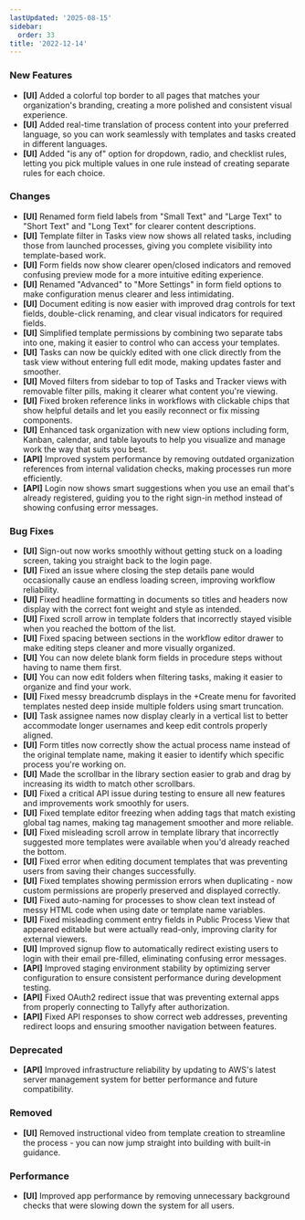 ```yaml
---
lastUpdated: '2025-08-15'
sidebar:
  order: 33
title: '2022-12-14'
---
```


### New Features

- **[UI]** Added a colorful top border to all pages that matches your organization's branding, creating a more polished and consistent visual experience.
- **[UI]** Added real-time translation of process content into your preferred language, so you can work seamlessly with templates and tasks created in different languages.
- **[UI]** Added "is any of" option for dropdown, radio, and checklist rules, letting you pick multiple values in one rule instead of creating separate rules for each choice.

### Changes

- **[UI]** Renamed form field labels from "Small Text" and "Large Text" to "Short Text" and "Long Text" for clearer content descriptions.
- **[UI]** Template filter in Tasks view now shows all related tasks, including those from launched processes, giving you complete visibility into template-based work.
- **[UI]** Form fields now show clearer open/closed indicators and removed confusing preview mode for a more intuitive editing experience.
- **[UI]** Renamed "Advanced" to "More Settings" in form field options to make configuration menus clearer and less intimidating.
- **[UI]** Document editing is now easier with improved drag controls for text fields, double-click renaming, and clear visual indicators for required fields.
- **[UI]** Simplified template permissions by combining two separate tabs into one, making it easier to control who can access your templates.
- **[UI]** Tasks can now be quickly edited with one click directly from the task view without entering full edit mode, making updates faster and smoother.
- **[UI]** Moved filters from sidebar to top of Tasks and Tracker views with removable filter pills, making it clearer what content you're viewing.
- **[UI]** Fixed broken reference links in workflows with clickable chips that show helpful details and let you easily reconnect or fix missing components.
- **[UI]** Enhanced task organization with new view options including form, Kanban, calendar, and table layouts to help you visualize and manage work the way that suits you best.
- **[API]** Improved system performance by removing outdated organization references from internal validation checks, making processes run more efficiently.
- **[API]** Login now shows smart suggestions when you use an email that's already registered, guiding you to the right sign-in method instead of showing confusing error messages.

### Bug Fixes

- **[UI]** Sign-out now works smoothly without getting stuck on a loading screen, taking you straight back to the login page.
- **[UI]** Fixed an issue where closing the step details pane would occasionally cause an endless loading screen, improving workflow reliability.
- **[UI]** Fixed headline formatting in documents so titles and headers now display with the correct font weight and style as intended.
- **[UI]** Fixed scroll arrow in template folders that incorrectly stayed visible when you reached the bottom of the list.
- **[UI]** Fixed spacing between sections in the workflow editor drawer to make editing steps cleaner and more visually organized.
- **[UI]** You can now delete blank form fields in procedure steps without having to name them first.
- **[UI]** You can now edit folders when filtering tasks, making it easier to organize and find your work.
- **[UI]** Fixed messy breadcrumb displays in the +Create menu for favorited templates nested deep inside multiple folders using smart truncation.
- **[UI]** Task assignee names now display clearly in a vertical list to better accommodate longer usernames and keep edit controls properly aligned.
- **[UI]** Form titles now correctly show the actual process name instead of the original template name, making it easier to identify which specific process you're working on.
- **[UI]** Made the scrollbar in the library section easier to grab and drag by increasing its width to match other scrollbars.
- **[UI]** Fixed a critical API issue during testing to ensure all new features and improvements work smoothly for users.
- **[UI]** Fixed template editor freezing when adding tags that match existing global tag names, making tag management smoother and more reliable.
- **[UI]** Fixed misleading scroll arrow in template library that incorrectly suggested more templates were available when you'd already reached the bottom.
- **[UI]** Fixed error when editing document templates that was preventing users from saving their changes successfully.
- **[UI]** Fixed templates showing permission errors when duplicating - now custom permissions are properly preserved and displayed correctly.
- **[UI]** Fixed auto-naming for processes to show clean text instead of messy HTML code when using date or template name variables.
- **[UI]** Fixed misleading comment entry fields in Public Process View that appeared editable but were actually read-only, improving clarity for external viewers.
- **[UI]** Improved signup flow to automatically redirect existing users to login with their email pre-filled, eliminating confusing error messages.
- **[API]** Improved staging environment stability by optimizing server configuration to ensure consistent performance during development testing.
- **[API]** Fixed OAuth2 redirect issue that was preventing external apps from properly connecting to Tallyfy after authorization.
- **[API]** Fixed API responses to show correct web addresses, preventing redirect loops and ensuring smoother navigation between features.

### Deprecated

- **[API]** Improved infrastructure reliability by updating to AWS's latest server management system for better performance and future compatibility.

### Removed

- **[UI]** Removed instructional video from template creation to streamline the process - you can now jump straight into building with built-in guidance.

### Performance

- **[UI]** Improved app performance by removing unnecessary background checks that were slowing down the system for all users.
